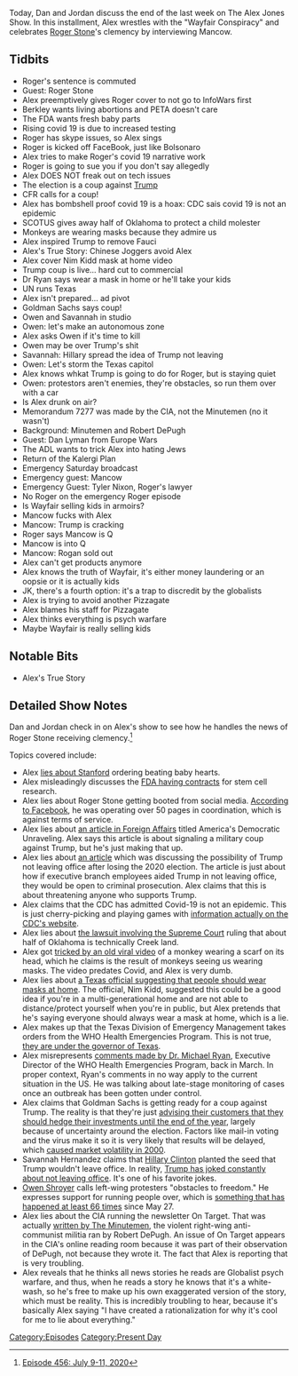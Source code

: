 {{DEFAULTSORT:
    #_EPISODE_0456:July 9-11, 2020
}}{{Episode
    | title             = July 9-11, 2020
    | caption           = Listen to this episode on [https://knowledgefight.libsyn.com/456-july-9-11-2020 Libsyn] [https://open.spotify.com/episode/2RmskzuZlDfOcPKyJscSzp Spotify], Read the [[Transcript/456: July 9-11, 2020|Unofficial Transcript]]
    | episodeNumber     = 456
    | length            = 02:27:37
    | airDate           = July 13, 2020
    | coverageStartDate = July 9, 2020
    | coverageEndDate   = July 11, 2020
    | episodeType       = [[:Category:Present Day|Present Day]]
    | appearance        = [[Roger Stone]], [[Jair Bolsonaro]], [[Anthony Fauci]], [[Nim Kidd]], [[Owen Shroyer]], [[Savannah Hernandez]], [[Robert DePugh]], [[Dan Lyman]], [[Mancow]], [[Tyler Nixon]]
    | previousEpisode   = [[455: July 7-8, 2020]]
    | nextEpisode       = [[457: July 12-13, 2020]]
}}

{{Stub}}

Today, Dan and Jordan discuss the end of the last week on The Alex Jones Show. In this installment, Alex wrestles with the "Wayfair Conspiracy" and celebrates [[Roger Stone]]'s clemency by interviewing Mancow.

==Tidbits==

*Roger's sentence is commuted
*Guest: Roger Stone
*Alex preemptively gives Roger cover to not go to InfoWars first
*Berkley wants living abortions and PETA doesn't care
*The FDA wants fresh baby parts
*Rising covid 19 is due to increased testing
*Roger has skype issues, so Alex sings
*Roger is kicked off FaceBook, just like Bolsonaro
*Alex tries to make Roger's covid 19 narrative work
*Roger is going to sue you if you don't say allegedly
*Alex DOES NOT freak out on tech issues
*The election is a coup against [[Donald Trump|Trump]]
*CFR calls for a coup!
*Alex has bombshell proof covid 19 is a hoax: CDC sais covid 19 is not an epidemic
*SCOTUS gives away half of Oklahoma to protect a child molester
*Monkeys are wearing masks because they admire us
*Alex inspired Trump to remove Fauci
*Alex's True Story: Chinese Joggers avoid Alex
*Alex cover Nim Kidd mask at home video
*Trump coup is live... hard cut to commercial
*Dr Ryan says wear a mask in home or he'll take your kids
*UN runs Texas
*Alex isn't prepared... ad pivot
*Goldman Sachs says coup!
*Owen and Savannah in studio
*Owen: let's make an autonomous zone
*Alex asks Owen if it's time to kill
*Owen may be over Trump's shit
*Savannah: Hillary spread the idea of Trump not leaving
*Owen: Let's storm the Texas capitol
*Alex knows whkat Trump is going to do for Roger, but is staying quiet
*Owen: protestors aren't enemies, they're obstacles, so run them over with a car
*Is Alex drunk on air?
*Memorandum 7277 was made by the CIA, not the Minutemen (no it wasn't)
*Background: Minutemen and Robert DePugh
*Guest: Dan Lyman from Europe Wars
*The ADL wants to trick Alex into hating Jews
*Return of the Kalergi Plan
*Emergency Saturday broadcast
*Emergency guest: Mancow
*Emergency Guest: Tyler Nixon, Roger's lawyer
*No Roger on the emergency Roger episode
*Is Wayfair selling kids in armoirs?
*Mancow fucks with Alex
*Mancow: Trump is cracking
*Roger says Mancow is Q
*Mancow is into Q
*Mancow: Rogan sold out
*Alex can't get products anymore
*Alex knows the truth of Wayfair, it's either money laundering or an oopsie or it is actually kids
*JK, there's a fourth option: it's a trap to discredit by the globalists
*Alex is trying to avoid another Pizzagate
*Alex blames his staff for Pizzagate
*Alex thinks everything is psych warfare
*Maybe Wayfair is really selling kids

==Notable Bits==

*Alex's True Story

==Detailed Show Notes==

Dan and Jordan check in on Alex's show to see how he handles the news of Roger Stone receiving clemency.<ref>[https://knowledgefight.com/research/2020/7/20/episode-456-july-9-11-2020 Episode 456: July 9-11, 2020]</ref>

Topics covered include:

*Alex [https://www.snopes.com/fact-check/testimony-biotech-company/ lies about Stanford] ordering beating baby hearts.
*Alex misleadingly discusses the [https://www.texasrighttolife.com/newly-uncovered-documents-show-fda-spent-nearly-100000-on-baby-body-parts-to-make-humanized-mice/ FDA having contracts] for stem cell research.
*Alex lies about Roger Stone getting booted from social media. [https://www.bbc.com/news/technology-53347793 According to Facebook], he was operating over 50 pages in coordination, which is against terms of service.
*Alex lies about [https://www.foreignaffairs.com/articles/united-states/2020-06-15/americas-democratic-unraveling an article in Foreign Affairs] titled America's Democratic Unraveling. Alex says this article is about signaling a military coup against Trump, but he's just making that up.
*Alex lies about [https://www.stamfordadvocate.com/opinion/article/Trump-could-lose-and-not-leave-But-Cabinet-15396854.php an article] which was discussing the possibility of Trump not leaving office after losing the 2020 election. The article is just about how if executive branch employees aided Trump in not leaving office, they would be open to criminal prosecution. Alex claims that this is about threatening anyone who supports Trump.
*Alex claims that the CDC has admitted Covid-19 is not an epidemic. This is just cherry-picking and playing games with [https://www.cdc.gov/coronavirus/2019-ncov/covid-data/covidview/index.html information actually on the CDC's website].
*Alex lies about [https://www.npr.org/2020/07/09/889562040/supreme-court-rules-that-about-half-of-oklahoma-is-indian-land the lawsuit involving the Supreme Court] ruling that about half of Oklahoma is technically Creek land.
*Alex got [https://www.ndtv.com/offbeat/this-video-of-a-monkey-wearing-a-face-mask-will-leave-you-in-stitches-2259016 tricked by an old viral video] of a monkey wearing a scarf on its head, which he claims is the result of monkeys seeing us wearing masks. The video predates Covid, and Alex is very dumb.
*Alex lies about [https://news4sanantonio.com/news/local/tdem-you-should-consider-wearing-a-mask-even-when-youre-in-your-own-home a Texas official suggesting that people should wear masks at home]. The official, Nim Kidd, suggested this could be a good idea if you're in a multi-generational home and are not able to distance/protect yourself when you're in public, but Alex pretends that he's saying everyone should always wear a mask at home, which is a lie.
*Alex makes up that the Texas Division of Emergency Management takes orders from the WHO Health Emergencies Program. This is not true, [https://tdem.texas.gov/wp-content/uploads/2020/03/2020-Emergency-Management-Annex-ESF-5.pdf they are under the governor of Texas].
*Alex misrepresents [https://www.youtube.com/watch?v=2v3vlw14NbM comments made by Dr. Michael Ryan], Executive Director of the WHO Health Emergencies Program, back in March. In proper context, Ryan's comments in no way apply to the current situation in the US. He was talking about late-stage monitoring of cases once an outbreak has been gotten under control.
*Alex claims that Goldman Sachs is getting ready for a coup against Trump. The reality is that they're just [https://www.cnbc.com/2020/07/08/goldman-warns-delayed-election-results-this-november-similar-to-bush-gore-could-rock-the-market.html advising their customers that they should hedge their investments until the end of the year], largely because of uncertainty around the election. Factors like mail-in voting and the virus make it so it is very likely that results will be delayed, which [https://www.marketwatch.com/story/how-wall-street-reacts-to-election-recounts-2016-11-28 caused market volatility in 2000].
*Savannah Hernandez claims that [[Hillary Clinton]] planted the seed that Trump wouldn't leave office. In reality, [https://slate.com/news-and-politics/2020/02/trump-jokes-rigged-elections-chaos.html Trump has joked constantly about not leaving office]. It's one of his favorite jokes.
*[[Owen Shroyer]] calls left-wing protesters "obstacles to freedom." He expresses support for running people over, which is [https://www.usatoday.com/story/news/nation/2020/07/08/vehicle-ramming-attacks-66-us-since-may-27/5397700002/ something that has happened at least 66 times] since May 27.
*Alex lies about the CIA running the newsletter On Target. That was actually [https://www.columbiatribune.com/article/20090806/News/308069706 written by The Minutemen], the violent right-wing anti-communist militia ran by Robert DePugh. An issue of On Target appears in the CIA's online reading room because it was part of their observation of DePugh, not because they wrote it. The fact that Alex is reporting that is very troubling.
*Alex reveals that he thinks all news stories he reads are Globalist psych warfare, and thus, when he reads a story he knows that it's a white-wash, so he's free to make up his own exaggerated version of the story, which must be reality. This is incredibly troubling to hear, because it's basically Alex saying "I have created a rationalization for why it's cool for me to lie about everything."

[[Category:Episodes]]
[[Category:Present Day]]
